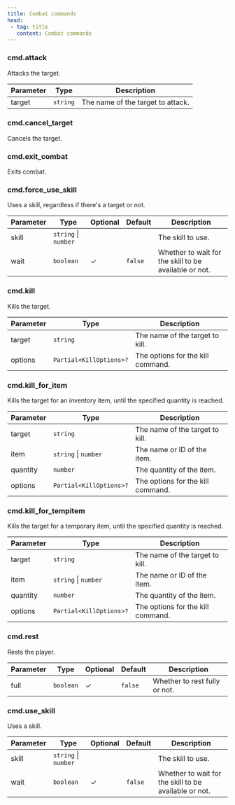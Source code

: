 ```yaml
---
title: Combat commands
head:
 - tag: title
   content: Combat commands
---
```



### cmd.attack
Attacks the target.

| Parameter | Type | Description |
|-----------|------|-------------|
| target | `string` | The name of the target to attack. |


### cmd.cancel_target
Cancels the target.


### cmd.exit_combat
Exits combat.


### cmd.force_use_skill
Uses a skill, regardless if there's a target or not.

| Parameter | Type | Optional | Default | Description |
|-----------|------|----------|---------|-------------|
| skill | `string` \| `number` |  |  | The skill to use. |
| wait | `boolean` | ✓ | `false` | Whether to wait for the skill to be available or not. |


### cmd.kill
Kills the target.

| Parameter | Type | Description |
|-----------|------|-------------|
| target | `string` | The name of the target to kill. |
| options | `Partial<KillOptions>?` | The options for the kill command. |


### cmd.kill_for_item
Kills the target for an inventory item, until the specified quantity is reached.

| Parameter | Type | Description |
|-----------|------|-------------|
| target | `string` | The name of the target to kill. |
| item | `string` \| `number` | The name or ID of the item. |
| quantity | `number` | The quantity of the item. |
| options | `Partial<KillOptions>?` | The options for the kill command. |


### cmd.kill_for_tempitem
Kills the target for a temporary item, until the specified quantity is reached.

| Parameter | Type | Description |
|-----------|------|-------------|
| target | `string` | The name of the target to kill. |
| item | `string` \| `number` | The name or ID of the item. |
| quantity | `number` | The quantity of the item. |
| options | `Partial<KillOptions>?` | The options for the kill command. |


### cmd.rest
Rests the player.

| Parameter | Type | Optional | Default | Description |
|-----------|------|----------|---------|-------------|
| full | `boolean` | ✓ | `false` | Whether to rest fully or not. |


### cmd.use_skill
Uses a skill.

| Parameter | Type | Optional | Default | Description |
|-----------|------|----------|---------|-------------|
| skill | `string` \| `number` |  |  | The skill to use. |
| wait | `boolean` | ✓ | `false` | Whether to wait for the skill to be available or not. |


